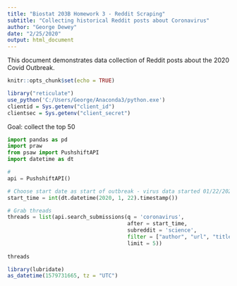 ```yaml
---
title: "Biostat 203B Homework 3 - Reddit Scraping"
subtitle: "Collecting historical Reddit posts about Coronavirus"
author: "George Dewey"
date: "2/25/2020"
output: html_document
---
```


This document demonstrates data collection of Reddit posts about the 2020 Covid Outbreak.

```r
knitr::opts_chunk$set(echo = TRUE)

library("reticulate")
use_python('C:/Users/George/Anaconda3/python.exe')
clientid = Sys.getenv("client_id")
clientsec = Sys.getenv("client_secret")
```

Goal: collect the top 50


```python
import pandas as pd
import praw
from psaw import PushshiftAPI
import datetime as dt

# 
api = PushshiftAPI()

# Choose start date as start of outbreak - virus data started 01/22/2020 
start_time = int(dt.datetime(2020, 1, 22).timestamp())

# Grab threads
threads = list(api.search_submissions(q = 'coronavirus',
                                      after = start_time,
                                      subreddit = 'science',
                                      filter = ["author", "url", "title"], 
                                      limit = 5))
                                      
threads
```

```r
library(lubridate)
as_datetime(1579731665, tz = "UTC")
```
